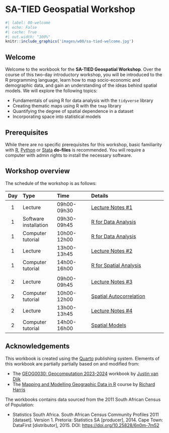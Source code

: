 # SA-TIED Geospatial Workshop {.unnumbered}

```r
#| label: 00-welcome
#| echo: False
#| cache: True
#| out.width: "100%"
knitr::include_graphics('images/w00/sa-tied-welcome.jpg') 
```

## Welcome {.unnumbered}
Welcome to the workbook for the **SA-TIED Geospatial Workshop**. Over the course of this two-day introductory workshop, you will be introduced to the R programming language, learn how to map socio-economic and demographic data, and gain an understanding of the ideas behind spatial models. We will explore the following topics:

- Fundamentals of using R for data analysis with the `tidyverse` library
- Creating thematic maps using R with the `tmap` library
- Quantifying the degree of spatial dependence in a dataset
- Incorporating space into statistical models

## Prerequisites {.unnumbered}
While there are no specific prerequisites for this workshop, basic familiarity with [R](https://www.r-project.org/), [Python](https://www.python.org/downloads/) or [Stata](https://www.stata.com/) **do-files** is recommended. You will require a computer with admin rights to install the necessary software.

## Workshop overview {.unnumbered}
The schedule of the workshop is as follows:

| Day  | Type                     | Time        | Details
| :-:  |:------                   |:------      | :--------------
| 1    | Lecture                  | 09h00-09h30 | [Lecture Notes #1]({{< var slides.l01 >}}) |
| 1    | Software installation   | 09h30-09h45 | [R for Data Analysis]({{< var urls.c01 >}}) |
| 1    | Computer tutorial        | 10h00-12h00 | [R for Data Analysis]({{< var urls.c01 >}}) |
| 1    | Lecture                  | 13h00-13h45 | [Lecture Notes #2]({{< var slides.l02 >}}) | 
| 1    | Computer tutorial        | 14h00-16h00 | [R for Spatial Analysis]({{< var urls.c02 >}}) | 
|      |                          |             | |
| 2    | Lecture                  | 09h00-09h45 | [Lecture Notes #3]({{< var slides.l03 >}}) |
| 2    | Computer tutorial        | 10h00-12h00 | [Spatial Autocorrelation]({{< var urls.c03 >}}) |
| 2    | Lecture                  | 13h00-13h45 | [Lecture Notes #4]({{< var slides.l04 >}}) | 
| 2    | Computer tutorial        | 14h00-16h00 | [Spatial Models]({{< var urls.c04 >}}) | 

## Acknowledgements {.unnumbered}
This workbook is created using the [Quarto](https://quarto.org/) publishing system. Elements of this workbook are partially partially based on and modified from:

- The [GEOG0030: Geocomputation 2023-2024](https://jtvandijk.github.io/GEOG0030_20232024/) workbook by [Justin van Dijk](https://www.mappingdutchman.com)
- The [Mapping and Modelling Geographic Data in R](https://profrichharris.github.io/MandM/) course by [Richard Harris](https://profrichharris.github.io/)

The workbooks contains data sourced from the 2011 South African Census of Population:

- Statistics South Africa. South African Census Community Profiles 2011 [dataset]. Version 1. Pretoria: Statistics SA [producer], 2014. Cape Town: DataFirst [distributor], 2015. DOI: [https://doi.org/10.25828/6n0m-7m52](https://doi.org/10.25828/6n0m-7m52)
